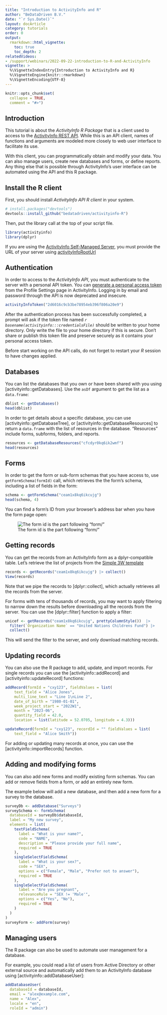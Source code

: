 ```yaml
---
title: "Introduction to ActivityInfo and R"
author: "BeDataDriven B.V."
date: "`r Sys.Date()`"
layout: docArticle
category: tutorials
order: 0
output:
  rmarkdown::html_vignette:
    toc: true
    toc_depth: 2
relatedVideos:
- /support/webinars/2022-09-22-introduction-to-R-and-ActivityInfo
vignette: >
  %\VignetteIndexEntry{Introduction to ActivityInfo and R}
  %\VignetteEngine{knitr::rmarkdown}
  %\VignetteEncoding{UTF-8}
---
```


```r
knitr::opts_chunk$set(
  collapse = TRUE,
  comment = "#>")
```

## Introduction

This tutorial is about the *ActivityInfo R Package* that is a client used to 
access to the [ActivityInfo REST API](https://www.activityinfo.org/apidocs/index.html).
While this is an API client, names of functions and arguments are modeled more
closely to web user interface to facilitate its use.

With this client, you can programmatically obtain and modify your data. You can also manage users, create new
databases and forms, or define reports. Any thing else that is possible through
ActivityInfo's user interface can be automated using the API and this R package.

## Install the R client

First, you should install *ActivityInfo API R client* in your system.

```r
# install.packages("devtools")
devtools::install_github("bedatadriven/activityinfo-R")
```

Then, put the library call at the top of your script file. 

```r
library(activityinfo)
library(dplyr)
```

If you are using the [ActivityInfo Self-Managed  Server](https://www.activityinfo.org/support/docs/self-managed/index.html), you must
provide the URL of your server using [activityInfoRootUrl](../reference/activityInfoRootUrl.html)

## Authentication

In order to access to the *ActivityInfo API*, you must authenticate to the server 
with a personal API token. You can 
[generate a personal access token](https://www.activityinfo.org/support/docs/m/84880/l/1333305.html)
from the Profile Settings page in ActivityInfo. Logging in by email and password through the API is now deprecated and insecure.

```r
activityInfoToken("2d6016c9cb3be78954eb396f806a20e9")
```

After the authentication process has been successfully completed, a prompt will ask if the token file named *`r basename(activityinfo:::credentialsFile)`* should be written to your home directory. Only write the file to your home directory if this is secure. Don't share or publish this token file and preserve securely as it contains your personal access token.

Before start working on the API calls, do not forget to restart your *R* session to have changes applied.

## Databases

You can list the databases that you own or have been shared with you using 
[activityinfo::getDatabases]. Use the `asDf` argument to get the list 
as a `data.frame`:

```r
dblist <- getDatabases()
head(dblist)
```


In order to get details about a specific database, you can use [activityinfo::getDatabaseTree],
or [activityinfo::getDatabaseResources] to return a `data.frame` with the list 
of resources in the database. "Resources" include forms, subforms, folders,
and reports.

```r
resources <- getDatabaseResources("cfcdyr0kq6ik2wmf")
head(resources)
```

## Forms

In order to get the form or sub-form schemas that you have access to, use `getFormSchema(formId)` call,
which retrieves the the form's schema, including a list of fields in the form:


```r
schema <- getFormSchema("ceam1x8kq6ikcujg")
head(schema, 4)
```

You can find a form's ID from your browser's address bar when you have the form
page open:

![The form id is the part following "form/"](https://www.activityinfo.org/support/screenshot/S65tNEnPlFqua.png)

## Getting records

You can get the records from an ActivityInfo form as a dplyr-compatible table.
Let's retrieve the list of projects from the [Simple 3W template](https://www.activityinfo.org/support/templates/3w.html)


```r
records <- getRecords("ceam1x8kq6ikcujg") |> collect()
View(records)
```
Note that we pipe the records to [dplyr::collect], which actually retrieves
all the records from the server. 

For forms with tens of thousands of records, you may want to apply filtering
to narrow down the results before downloading all the records from the server.
You can use the [dplyr::filter] function to apply a filter:

```r
unicef <- getRecords("ceam1x8kq6ikcujg", prettyColumnStyle())  |> 
  filter(`Organization Name` == "United Nations Childrens Fund") |>
  collect()
```

This will send the filter to the server, and only download matching records.

## Updating records

You can also use the R package to add, update, and import records. For single
records you can use the [activityinfo::addRecord] and [activityinfo::updateRecord]
functions:

```r
addRecord(formId = "cxy123", fieldValues = list(
    text_field = "Alice Jones",
    multi_line_text = "Line 1\nLine 2",
    date_of_birth = "1980-01-01",
    week_project_start = "2022W1",
    month = "2023-06",
    quantity_field = 42.0, 
    location = list(latitude = 52.0705, longitude = 4.3)))

updateRecord(formId = "cxy123", recordId = "" fieldValues = list(
    text_field = "Alice Smith"))
```

For adding or updating many records at once, you can use the [activityinfo::importRecords] function.

## Adding and modifying forms

You can also add new forms and modify existing form schemas. You can add or remove
fields from a form, or add an entirely new form. 

The example below will add a new database, and then add a new form for a survey
to the database.

```r
surveyDb <- addDatabase("Surveys")
surveySchema <- formSchema(
  databaseId = surveyDb$databaseId,
  label = "My new survey",
  elements = list(
    textFieldSchema(
      label = "What is your name?",
      code = "NAME",
      description = "Please provide your full name",
      required = TRUE
    ),
    singleSelectFieldSchema(
      label = "What is your sex?",
      code = "SEX",
      options = c("Female", "Male", "Prefer not to answer"),
      required = TRUE
    ),
    singleSelectFieldSchema(
      label = "Are you pregnant",
      relevanceRule = "SEX != 'Male'",
      options = c("Yes", "No"),
      required = TRUE
    )
  )
)
surveyForm <- addForm(survey)

```
## Managing users

The R package can also be used to automate user management for a database.

For example, you could read a list of users from Active Directory or other
external source and automatically add them to an ActivityInfo database using
[activityinfo::addDatabaseUser]:

```r

addDatabaseUser(
  databaseId = databaseId,
  email = "alex@example.com",
  name = "Alex",
  locale = "en",
  roleId = "admin")
```




